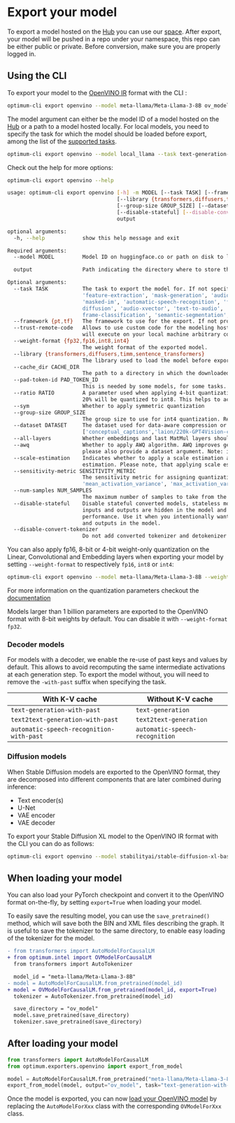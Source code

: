 <!--Copyright 2024 The HuggingFace Team. All rights reserved.
Licensed under the Apache License, Version 2.0 (the "License"); you may not use this file except in compliance with
the License. You may obtain a copy of the License at
http://www.apache.org/licenses/LICENSE-2.0
Unless required by applicable law or agreed to in writing, software distributed under the License is distributed on
an "AS IS" BASIS, WITHOUT WARRANTIES OR CONDITIONS OF ANY KIND, either express or implied. See the License for the
specific language governing permissions and limitations under the License.
-->

# Export your model

To export a model hosted on the [Hub](https://huggingface.co/models) you can use our [space](https://huggingface.co/spaces/echarlaix/openvino-export).
After export, your model will be pushed in a repo under your namespace, this repo can be either public or private. Before conversion, make sure you are properly logged in.

## Using the CLI

To export your model to the [OpenVINO IR](https://docs.openvino.ai/2024/documentation/openvino-ir-format.html) format with the CLI :

```bash
optimum-cli export openvino --model meta-llama/Meta-Llama-3-8B ov_model/
```

The model argument can either be the model ID of a model hosted on the [Hub](https://huggingface.co/models) or a path to a model hosted locally. For local models, you need to specify the task for which the model should be loaded before export, among the list of the [supported tasks](https://huggingface.co/docs/optimum/main/en/exporters/task_manager).

```bash
optimum-cli export openvino --model local_llama --task text-generation-with-past ov_model/
```

Check out the help for more options:

```bash
optimum-cli export openvino --help

usage: optimum-cli export openvino [-h] -m MODEL [--task TASK] [--framework {pt,tf}] [--trust-remote-code] [--weight-format {fp32,fp16,int8,int4}]
                                   [--library {transformers,diffusers,timm,sentence_transformers}] [--cache_dir CACHE_DIR] [--pad-token-id PAD_TOKEN_ID] [--ratio RATIO] [--sym]
                                   [--group-size GROUP_SIZE] [--dataset DATASET] [--all-layers] [--awq] [--scale-estimation] [--sensitivity-metric SENSITIVITY_METRIC] [--num-samples NUM_SAMPLES]
                                   [--disable-stateful] [--disable-convert-tokenizer]
                                   output

optional arguments:
  -h, --help            show this help message and exit

Required arguments:
  --model MODEL         Model ID on huggingface.co or path on disk to load model from.

  output                Path indicating the directory where to store the generated OV model.

Optional arguments:
  --task TASK           The task to export the model for. If not specified, the task will be auto-inferred based on the model. Available tasks depend on the model, but are among: ['image-segmentation',
                        'feature-extraction', 'mask-generation', 'audio-classification', 'conversational', 'stable-diffusion-xl', 'question-answering', 'sentence-similarity', 'text2text-generation',
                        'masked-im', 'automatic-speech-recognition', 'fill-mask', 'image-to-text', 'text-generation', 'zero-shot-object-detection', 'multiple-choice', 'object-detection', 'stable-
                        diffusion', 'audio-xvector', 'text-to-audio', 'zero-shot-image-classification', 'token-classification', 'image-classification', 'depth-estimation', 'image-to-image', 'audio-
                        frame-classification', 'semantic-segmentation', 'text-classification']. For decoder models, use `xxx-with-past` to export the model using past key values in the decoder.
  --framework {pt,tf}   The framework to use for the export. If not provided, will attempt to use the local checkpoints original framework or what is available in the environment.
  --trust-remote-code   Allows to use custom code for the modeling hosted in the model repository. This option should only be set for repositories you trust and in which you have read the code, as it
                        will execute on your local machine arbitrary code present in the model repository.
  --weight-format {fp32,fp16,int8,int4}
                        The weight format of the exported model.
  --library {transformers,diffusers,timm,sentence_transformers}
                        The library used to load the model before export. If not provided, will attempt to infer the local checkpoints library.
  --cache_dir CACHE_DIR
                        The path to a directory in which the downloaded model should be cached if the standard cache should not be used.
  --pad-token-id PAD_TOKEN_ID
                        This is needed by some models, for some tasks. If not provided, will attempt to use the tokenizer to guess it.
  --ratio RATIO         A parameter used when applying 4-bit quantization to control the ratio between 4-bit and 8-bit quantization. If set to 0.8, 80% of the layers will be quantized to int4 while
                        20% will be quantized to int8. This helps to achieve better accuracy at the sacrifice of the model size and inference latency. Default value is 0.8.
  --sym                 Whether to apply symmetric quantization
  --group-size GROUP_SIZE
                        The group size to use for int4 quantization. Recommended value is 128 and -1 will results in per-column quantization.
  --dataset DATASET     The dataset used for data-aware compression or quantization with NNCF. You can use the one from the list ['wikitext2','c4','c4-new'] for language models or
                        ['conceptual_captions','laion/220k-GPT4Vision-captions-from-LIVIS','laion/filtered-wit'] for diffusion models.
  --all-layers          Whether embeddings and last MatMul layers should be compressed to INT4. If not provided an weight compression is applied, they are compressed to INT8.
  --awq                 Whether to apply AWQ algorithm. AWQ improves generation quality of INT4-compressed LLMs, but requires additional time for tuning weights on a calibration dataset. To run AWQ,
                        please also provide a dataset argument. Note: it is possible that there will be no matching patterns in the model to apply AWQ, in such case it will be skipped.
  --scale-estimation    Indicates whether to apply a scale estimation algorithm that minimizes the L2 error between the original and compressed layers. Providing a dataset is required to run scale
                        estimation. Please note, that applying scale estimation takes additional memory and time.
  --sensitivity-metric SENSITIVITY_METRIC
                        The sensitivity metric for assigning quantization precision to layers. Can be one of the following: ['weight_quantization_error', 'hessian_input_activation',
                        'mean_activation_variance', 'max_activation_variance', 'mean_activation_magnitude'].
  --num-samples NUM_SAMPLES
                        The maximum number of samples to take from the dataset for quantization.
  --disable-stateful    Disable stateful converted models, stateless models will be generated instead. Stateful models are produced by default when this key is not used. In stateful models all kv-cache
                        inputs and outputs are hidden in the model and are not exposed as model inputs and outputs. If --disable-stateful option is used, it may result in sub-optimal inference
                        performance. Use it when you intentionally want to use a stateless model, for example, to be compatible with existing OpenVINO native inference code that expects kv-cache inputs
                        and outputs in the model.
  --disable-convert-tokenizer
                        Do not add converted tokenizer and detokenizer OpenVINO models.
```

You can also apply fp16, 8-bit or 4-bit weight-only quantization on the Linear, Convolutional and Embedding layers when exporting your model by setting `--weight-format` to respectively `fp16`, `int8` or `int4`:

```bash
optimum-cli export openvino --model meta-llama/Meta-Llama-3-8B --weight-format int8 ov_model/
```

For more information on the quantization parameters checkout the [documentation](inference#weight-only-quantization)


<Tip warning={true}>

Models larger than 1 billion parameters are exported to the OpenVINO format with 8-bit weights by default. You can disable it with `--weight-format fp32`.

</Tip>


### Decoder models

For models with a decoder, we enable the re-use of past keys and values by default. This allows to avoid recomputing the same intermediate activations at each generation step. To export the model without, you will need to remove the `-with-past` suffix when specifying the task.

| With K-V cache                           | Without K-V cache                    |
|------------------------------------------|--------------------------------------|
| `text-generation-with-past`              | `text-generation`                    |
| `text2text-generation-with-past`         | `text2text-generation`               |
| `automatic-speech-recognition-with-past` | `automatic-speech-recognition`       |


### Diffusion models

When Stable Diffusion models are exported to the OpenVINO format, they are decomposed into different components that are later combined during inference:

* Text encoder(s)
* U-Net
* VAE encoder
* VAE decoder

To export your Stable Diffusion XL model to the OpenVINO IR format with the CLI you can do as follows:

```bash
optimum-cli export openvino --model stabilityai/stable-diffusion-xl-base-1.0 ov_sdxl/
```

## When loading your model

You can also load your PyTorch checkpoint and convert it to the OpenVINO format on-the-fly, by setting `export=True` when loading your model.

To easily save the resulting model, you can use the `save_pretrained()` method, which will save both the BIN and XML files describing the graph. It is useful to save the tokenizer to the same directory, to enable easy loading of the tokenizer for the model.


```diff
- from transformers import AutoModelForCausalLM
+ from optimum.intel import OVModelForCausalLM
  from transformers import AutoTokenizer

  model_id = "meta-llama/Meta-Llama-3-8B"
- model = AutoModelForCausalLM.from_pretrained(model_id)
+ model = OVModelForCausalLM.from_pretrained(model_id, export=True)
  tokenizer = AutoTokenizer.from_pretrained(model_id)

  save_directory = "ov_model"
  model.save_pretrained(save_directory)
  tokenizer.save_pretrained(save_directory)
```

## After loading your model

```python
from transformers import AutoModelForCausalLM
from optimum.exporters.openvino import export_from_model

model = AutoModelForCausalLM.from_pretrained("meta-llama/Meta-Llama-3-8B")
export_from_model(model, output="ov_model", task="text-generation-with-past")
```

Once the model is exported, you can now [load your OpenVINO model](inference) by replacing the `AutoModelForXxx` class with the corresponding `OVModelForXxx` class.
